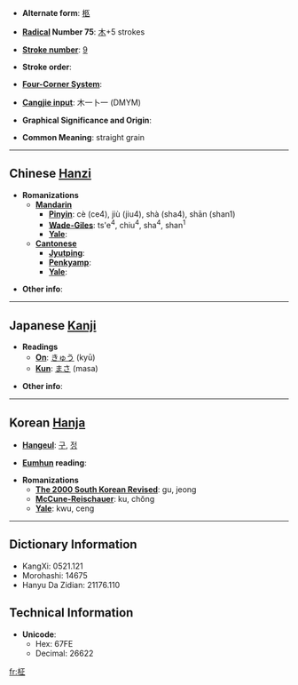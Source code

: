 * '''Alternate form''': [[柩]]

* '''[[Wiktionary:Chinese radical index| Radical]] Number 75''': [[Wiktionary:Chinese radical index 木|木]]+5 strokes

* '''[[Wiktionary:Chinese total strokes index|Stroke number]]''': [[Wiktionary:Chinese total strokes index 9|9]]

* '''Stroke order''': 

* '''[[Wiktionary:Chinese four corner index|Four-Corner System]]''': 

* '''[[Wiktionary:Chinese Cangjie index|Cangjie input]]''': 木一卜一 (DMYM)

* '''Graphical Significance and Origin''': 

* '''Common Meaning''': straight grain

----

== Chinese [[Hanzi]] ==

* '''Romanizations'''
** '''[[Mandarin]]'''
*** '''[[Pinyin]]''': cè (ce4), jiù (jiu4), shà (sha4), shān (shan1)
*** '''[[Wade-Giles]]''': ts'e<sup>4</sup>, chiu<sup>4</sup>, sha<sup>4</sup>, shan<sup>1</sup>
*** '''[[Yale]]''': 
** '''[[Cantonese]]'''
*** '''[[Jyutping]]''':
*** '''[[Penkyamp]]''': 
*** '''[[Yale]]''': 

* '''Other info''': 

----

== Japanese [[Kanji]] ==

* '''Readings'''
** '''[[On]]''': [[きゅう]] (kyū)
** '''[[Kun]]''': [[まさ]] (masa)

* '''Other info''':  

----

== Korean [[Hanja]] ==

* '''[[Hangeul]]''': [[구]], [[정]]

* '''[[Eumhun]] reading''': 

* '''Romanizations'''
** '''[[The 2000 South Korean Revised Romanization|The 2000 South Korean Revised]]''': gu, jeong
** '''[[McCune-Reischauer]]''': ku, chŏng
** '''[[Yale]]''': kwu, ceng

----

== Dictionary Information ==

* KangXi: 0521.121
* Morohashi: 14675
* Hanyu Da Zidian: 21176.110

== Technical Information ==

* '''Unicode''':
** Hex: 67FE
** Decimal: 26622

[[fr:柾]]